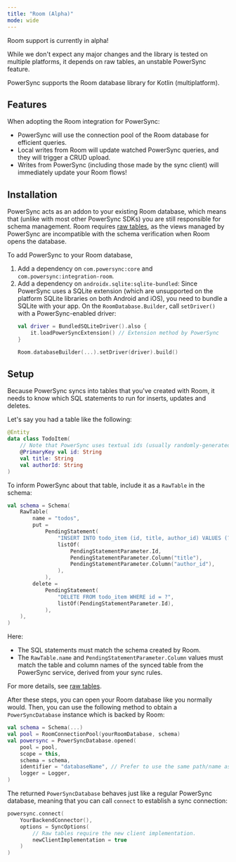 ```yaml
---
title: "Room (Alpha)"
mode: wide
---
```


<Warning>
Room support is currently in alpha!

While we don't expect any major changes and the library is tested on multiple platforms, it depends on raw tables,
an unstable PowerSync feature.
</Warning>

PowerSync supports the Room database library for Kotlin (multiplatform).

<Card
  title="Maven: com.powersync:integration-room"
  icon="/logo/maven.svg"
  href="https://central.sonatype.com/artifact/com.powersync/integration-room"
  horizontal
/>

## Features

When adopting the Room integration for PowerSync:

- PowerSync will use the connection pool of the Room database for efficient queries.
- Local writes from Room will update watched PowerSync queries, and they will trigger a CRUD upload.
- Writes from PowerSync (including those made by the sync client) will immediately update your Room flows!

## Installation

PowerSync acts as an addon to your existing Room database, which means that (unlike with most other PowerSync SDKs)
you are still responsible for schema management.
Room requires [raw tables](/usage/use-case-examples/raw-tables), as the views managed by PowerSync are incompatible with
the schema verification when Room opens the database.

To add PowerSync to your Room database,

1. Add a dependency on `com.powersync:core` and `com.powersync:integration-room`.
2. Add a dependency on `androidx.sqlite:sqlite-bundled`: Since PowerSync uses a SQLite extension (which are unsupported on
   the platform SQLite libraries on both Android and iOS), you need to bundle a SQLite with your app.
   On the `RoomDatabase.Builder`, call `setDriver()` with a PowerSync-enabled driver:
    ```Kotlin
    val driver = BundledSQLiteDriver().also {
        it.loadPowerSyncExtension() // Extension method by PowerSync
    }
    
    Room.databaseBuilder(...).setDriver(driver).build()
    ```

## Setup

Because PowerSync syncs into tables that you've created with Room, it needs to know which SQL statements to run for
inserts, updates and deletes.

Let's say you had a table like the following:

```Kotlin
@Entity
data class TodoItem(
    // Note that PowerSync uses textual ids (usually randomly-generated UUIDs)
    @PrimaryKey val id: String
    val title: String
    val authorId: String
)
```

To inform PowerSync about that table, include it as a `RawTable` in the schema:

```Kotlin
val schema = Schema(
    RawTable(
        name = "todos",
        put =
            PendingStatement(
                "INSERT INTO todo_item (id, title, author_id) VALUES (?, ?, ?)",
                listOf(
                    PendingStatementParameter.Id,
                    PendingStatementParameter.Column("title"),
                    PendingStatementParameter.Column("author_id"),
                ),
            ),
        delete =
            PendingStatement(
                "DELETE FROM todo_item WHERE id = ?",
                listOf(PendingStatementParameter.Id),
            ),
    ),
)
```

Here:

- The SQL statements must match the schema created by Room.
- The `RawTable.name` and `PendingStatementParameter.Column` values must match the table and column names of the synced
  table from the PowerSync service, derived from your sync rules.

For more details, see [raw tables](/usage/use-case-examples/raw-tables).

After these steps, you can open your Room database like you normally would. Then, you can use the
following method to obtain  a `PowerSyncDatabase` instance which is backed by Room:

```Kotlin
val schema = Schema(...)
val pool = RoomConnectionPool(yourRoomDatabase, schema)
val powersync = PowerSyncDatabase.opened(
    pool = pool,
    scope = this,
    schema = schema,
    identifier = "databaseName", // Prefer to use the same path/name as your Room database
    logger = Logger,
)
```

The returned `PowerSyncDatabase` behaves just like a regular PowerSync database, meaning that you can call
`connect` to establish a sync connection:

```Kotlin
powersync.connect(
    YourBackendConnector(),
    options = SyncOptions(
        // Raw tables require the new client implementation.
        newClientImplementation = true
    )
)
```
